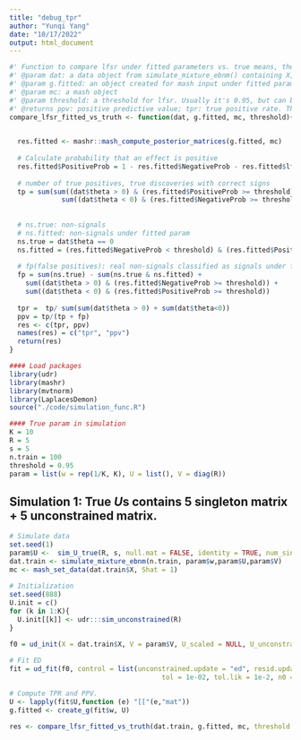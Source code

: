 ```yaml
---
title: "debug_tpr"
author: "Yunqi Yang"
date: "10/17/2022"
output: html_document
---
```


```r
#' Function to compare lfsr under fitted parameters vs. true means, theta.
#' @param dat: a data object from simulate_mixture_ebnm() containing X, theta, Z.
#' @param g.fitted: an object created for mash input under fitted parameters
#' @param mc: a mash object
#' @param threshold: a threshold for lfsr. Usually it's 0.95, but can be more stringent. 
#' @returns ppv: positive predictive value; tpr: true positive rate. This is different from the traditional definition
compare_lfsr_fitted_vs_truth <- function(dat, g.fitted, mc, threshold){
  

  res.fitted <- mashr::mash_compute_posterior_matrices(g.fitted, mc)
  
  # Calculate probability that an effect is positive
  res.fitted$PositiveProb = 1 - res.fitted$NegativeProb - res.fitted$lfdr
  
  # number of true positives, true discoveries with correct signs
  tp = sum(sum((dat$theta > 0) & (res.fitted$PositiveProb >= threshold)) + 
             sum((dat$theta < 0) & (res.fitted$NegativeProb >= threshold)))
  
  
  # ns.true: non-signals
  # ns.fitted: non-signals under fitted param
  ns.true = dat$theta == 0
  ns.fitted = (res.fitted$NegativeProb < threshold) & (res.fitted$PositiveProb < threshold)
  
  # fp(false positives): real non-signals classified as signals under fitted param + signals with wrong signs compared to truth
  fp = sum(ns.true) - sum(ns.true & ns.fitted) + 
    sum((dat$theta > 0) & (res.fitted$NegativeProb >= threshold)) +
    sum((dat$theta < 0) & (res.fitted$PositiveProb >= threshold))
  
  tpr =  tp/ sum(sum(dat$theta > 0) + sum(dat$theta<0))
  ppv = tp/(tp + fp)
  res <- c(tpr, ppv)
  names(res) = c("tpr", "ppv")
  return(res)
}
```



```r
#### Load packages
library(udr)
library(mashr)
library(mvtnorm)
library(LaplacesDemon)
source("./code/simulation_func.R")
```

```r
#### True param in simulation
K = 10
R = 5
s = 5
n.train = 100
threshold = 0.95
param = list(w = rep(1/K, K), U = list(), V = diag(R))
```

## Simulation 1: True $U$s contains 5 singleton matrix + 5 unconstrained matrix. 
```r

# Simulate data
set.seed(1)
param$U <-  sim_U_true(R, s, null.mat = FALSE, identity = TRUE, num_singleton = 5, num_unconstrained = 4)
dat.train <- simulate_mixture_ebnm(n.train, param$w,param$U,param$V)
mc <- mash_set_data(dat.train$X, Shat = 1)
      
# Initialization
set.seed(888)
U.init = c()
for (k in 1:K){
  U.init[[k]] <- udr:::sim_unconstrained(R)
}

f0 = ud_init(X = dat.train$X, V = param$V, U_scaled = NULL, U_unconstrained = U.init, n_rank1 = 0)
      
# Fit ED
fit = ud_fit(f0, control = list(unconstrained.update = "ed", resid.update = 'none',
                                      tol = 1e-02, tol.lik = 1e-2, n0 = 0, lambda = 0, maxiter = 5e3), verbose=FALSE)
```

```r
# Compute TPR and PPV. 
U <- lapply(fit$U,function (e) "[["(e,"mat"))
g.fitted <- create_g(fit$w, U)

res <- compare_lfsr_fitted_vs_truth(dat.train, g.fitted, mc, threshold = threshold)
```



